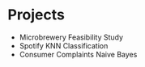 # Projects

- Microbrewery Feasibility Study  
- Spotify KNN Classification  
- Consumer Complaints Naive Bayes